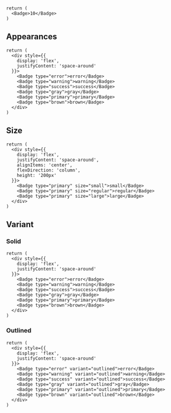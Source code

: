<Documenter >

<br />

```preview
return (
  <Badge>10</Badge>
)
```

</Documenter>

## Appearances

```preview
return (
  <div style={{
    display: 'flex',
    justifyContent: 'space-around'
  }}>
    <Badge type="error">error</Badge>
    <Badge type="warning">warning</Badge>
    <Badge type="success">success</Badge>
    <Badge type="gray">gray</Badge>
    <Badge type="primary">primary</Badge>
    <Badge type="brown">brown</Badge>
  </div>
)
```

## Size

```preview
return (
  <div style={{
    display: 'flex',
    justifyContent: 'space-around',
    alignItems: 'center',
    flexDirection: 'column',
    height: '200px'
  }}>
    <Badge type="primary" size="small">small</Badge>
    <Badge type="primary" size="regular">regular</Badge>
    <Badge type="primary" size="large">large</Badge>
  </div>
)
```

## Variant

### Solid

```preview
return (
  <div style={{
    display: 'flex',
    justifyContent: 'space-around'
  }}>
    <Badge type="error">error</Badge>
    <Badge type="warning">warning</Badge>
    <Badge type="success">success</Badge>
    <Badge type="gray">gray</Badge>
    <Badge type="primary">primary</Badge>
    <Badge type="brown">brown</Badge>
  </div>
)
```

### Outlined

```preview
return (
  <div style={{
    display: 'flex',
    justifyContent: 'space-around'
  }}>
    <Badge type="error" variant="outlined">error</Badge>
    <Badge type="warning" variant="outlined">warning</Badge>
    <Badge type="success" variant="outlined">success</Badge>
    <Badge type="gray" variant="outlined">gray</Badge>
    <Badge type="primary" variant="outlined">primary</Badge>
    <Badge type="brown" variant="outlined">brown</Badge>
  </div>
)
```